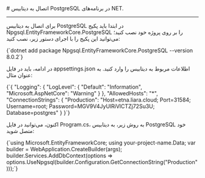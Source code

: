 

<Layout>
<Head>
<title>مستندات اتصال به PostgreSQL در NET. - لیارا</title>
<meta property="og:title" content="مستندات خدمات رایانش ابری لیارا" />
<meta property="og:description" content="مستندات قدم به قدم اتصال به دیتابیس PostgreSQL در فریم‌ورک dotNET"  />
</Head>
# اتصال به دیتابیس PostgreSQL در برنامه‌های NET.
<hr className="mb-2" />

برای اتصال به دیتابیس PostgreSQL در ابتدا باید پکیج <Important>Npgsql.EntityFrameworkCore.PostgreSQL</Important> را بر روی پروژه خود نصب کنید؛ می‌توانید این پکیج را با اجرای دستور زیر، نصب کنید:

<div className="h-2" />
    <div dir='ltr'>
    <Highlight className="bash">
        {`dotnet add package Npgsql.EntityFrameworkCore.PostgreSQL --version 8.0.2`}
    </Highlight>
    </div>
<div className="h-2" />

در ادامه، باید در فایل <Important>appsettings.json</Important> اطلاعات مربوط به دیتابیس را وارد کنید. به عنوان مثال:

<div className="h-2" />
    <div dir='ltr'>
    <Highlight className="python">
        {`{
  "Logging": {
    "LogLevel": {
      "Default": "Information",
      "Microsoft.AspNetCore": "Warning"
    }
  },
  "AllowedHosts": "*",
  "ConnectionStrings": {
    "Production": "Host=etna.liara.cloud; Port=31584; Username=root; Password=MGV9V4JyUlRiVlCTZj72Su3U; Database=postgres"
    }
}`}
    </Highlight>
    </div>
<div className="h-2" />


اکنون، می‌توانید در فایل <Important>Program.cs</Important>، به روش زیر، به دیتابیس PostgreSQL خود متصل شوید:

<div className="h-2" />
    <div dir='ltr'>
    <Highlight className="bash">
        {`using Microsoft.EntityFrameworkCore;
using your-project-name.Data;
var builder = WebApplication.CreateBuilder(args);
builder.Services.AddDbContext<your-db-Context>(options =>
  options.UseNpgsql(builder.Configuration.GetConnectionString("Production")));`}
    </Highlight>
    </div>
<div className="h-2" />

</Layout>